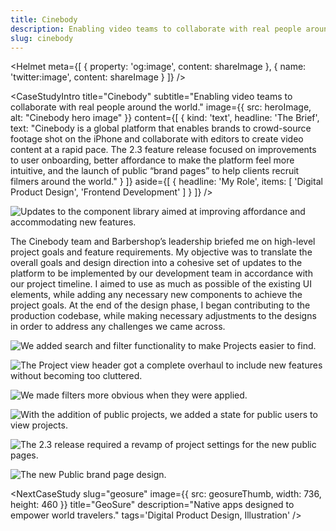 ```yaml
---
title: Cinebody
description: Enabling video teams to collaborate with real people around the world.
slug: cinebody
---
```



<Helmet
    meta={[
        {
            property: 'og:image',
            content: shareImage
        },
        {
            name: 'twitter:image',
            content: shareImage
        }
    ]}
/>

<CaseStudyIntro
    title="Cinebody"
    subtitle="Enabling video teams to collaborate with real people around the world."
    image={{
        src: heroImage,
        alt: "Cinebody hero image"
    }}
    content={[
        {
            kind: 'text',
            headline: 'The Brief',
            text: "Cinebody is a global platform that enables brands to crowd-source footage shot on the iPhone and collaborate with editors to create video content at a rapid pace. The 2.3 feature release focused on improvements to user onboarding, better affordance to make the platform feel more intuitive, and the launch of public “brand pages” to help clients recruit filmers around the world."
        }
    ]}
    aside={[
        {
            headline: 'My Role',
            items: [
                'Digital Product Design',
                'Frontend Development'
            ]
        }
    ]}
/>

![Updates to the component library aimed at improving affordance and accommodating new features.](/cinebody/Cinebody-Style@2x.png)

The Cinebody team and Barbershop’s leadership briefed me on high-level project goals and feature requirements. My objective was to translate the overall goals and design direction into a cohesive set of updates to the platform to be implemented by our development team in accordance with our project timeline. I aimed to use as much as possible of the existing UI elements, while adding any necessary new components to achieve the project goals. At the end of the design phase, I began contributing to the production codebase, while making necessary adjustments to the designs in order to address any challenges we came across.

![We added search and filter functionality to make Projects easier to find.](/cinebody/Projects@2x.png)

![The Project view header got a complete overhaul to include new features without becoming too cluttered.](/cinebody/Project@2x.png)

![We made filters more obvious when they were applied.](/cinebody/Project-Filtered@2x.png)

![With the addition of public projects, we added a state for public users to view projects.](/cinebody/Public-Project@2x.png)

![The 2.3 release required a revamp of project settings for the new public pages.](/cinebody/Settings@2x.png)

![The new Public brand page design.](/cinebody/Brand-Page@2x.png)


<CaseStudyConclusion
    headline="Results"
    text="Cinebody has continued to grow with the features that our team added. The new public facing pages unlocked the platform’s potential to reach individual contributors. This in turn has increased the value of the platform as a tool for Cinebody’s clients."
/>

<NextCaseStudy
    slug="geosure"
    image={{
        src: geosureThumb,
        width: 736,
        height: 460
    }}
    title="GeoSure"
    description="Native apps designed to empower world travelers."
    tags='Digital Product Design, Illustration'
/>